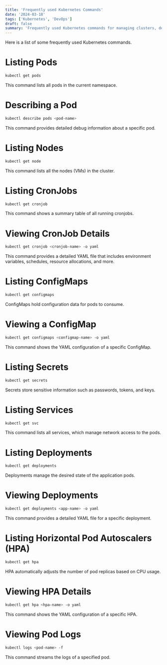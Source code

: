 ```yaml
---
title: 'Frequently used Kubernetes Commands'
date: '2024-03-18'
tags: ['Kubernetes', 'DevOps']
draft: false
summary: 'Frequently used Kubernetes commands for managing clusters, deploying applications, and troubleshooting.'
---
```


<TableOfContentInline tableOfContentItems={props.toc} />

Here is a list of some frequently used Kubernetes commands.

# Listing Pods

```sh
kubectl get pods
```

This command lists all pods in the current namespace.

# Describing a Pod

```sh
kubectl describe pods <pod-name>
```

This command provides detailed debug information about a specific pod.

# Listing Nodes

```sh
kubectl get node
```

This command lists all the nodes (VMs) in the cluster.

# Listing CronJobs

```sh
kubectl get cronjob
```

This command shows a summary table of all running cronjobs.

# Viewing CronJob Details

```sh
kubectl get cronjob <cronjob-name> -o yaml
```

This command provides a detailed YAML file that includes environment variables, schedules, resource allocations, and more.

# Listing ConfigMaps

```sh
kubectl get configmaps
```

ConfigMaps hold configuration data for pods to consume.

# Viewing a ConfigMap

```sh
kubectl get configmaps <configmap-name> -o yaml
```

This command shows the YAML configuration of a specific ConfigMap.

# Listing Secrets

```sh
kubectl get secrets
```

Secrets store sensitive information such as passwords, tokens, and keys.

# Listing Services

```sh
kubectl get svc
```

This command lists all services, which manage network access to the pods.

# Listing Deployments

```sh
kubectl get deployments
```

Deployments manage the desired state of the application pods.

# Viewing Deployments

```sh
kubectl get deployments <app-name> -o yaml
```

This command provides a detailed YAML file for a specific deployment.

# Listing Horizontal Pod Autoscalers (HPA)

```sh
kubectl get hpa
```

HPA automatically adjusts the number of pod replicas based on CPU usage.

# Viewing HPA Details

```sh
kubectl get hpa <hpa-name> -o yaml
```

This command shows the YAML configuration of a specific HPA.

# Viewing Pod Logs

```sh
kubectl logs <pod-name> -f
```

This command streams the logs of a specified pod.
